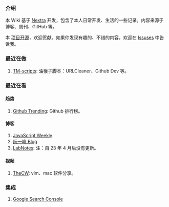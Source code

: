 ### 介绍

本 Wiki 基于 [Nextra](./Website/Nextra.mdx) 开发，包含了本人日常开发、生活的一些记录。内容来源于博客、周刊、GitHub 等。

本 [项目开源](https://github.com/try-to-fly/wiki)，欢迎贡献。如果你发现有趣的、不错的内容，欢迎在 [Issuses](https://github.com/try-to-fly/wiki/issues) 中告诉我。

### 最近在做

1. [TM-scripts](https://github.com/try-to-fly/TM-scripts): 油猴子脚本：URLCleaner、Github Dev 等。

### 最近在看

#### 趋势

1.  [Github Trending](https://github.com/trending): Github 排行榜。

#### 博客

1. [JavaScript Weekly](https://javascriptweekly.com/)
2. [阮一峰 Blog](https://www.ruanyifeng.com/blog/)
3. [LabNotes](https://labnotes.org/): 注：自 23 年 4 月后没有更新。

#### 视频

1. [TheCW](https://space.bilibili.com/13081489/): vim、mac 软件分享。

### 集成

1. [Google Search Console](https://search.google.com/search-console)
